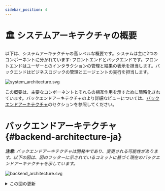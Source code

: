 ```yaml
---
sidebar_position: 4
---
```


# 🏛️ システムアーキテクチャの概要

以下は、システムアーキテクチャの高レベルな概要です。システムは主に2つのコンポーネントに分かれています: フロントエンドとバックエンドです。フロントエンドはユーザーとのインタラクションの管理と結果の表示を担当します。バックエンドはビジネスロジックの管理とエージェントの実行を担当します。

![system_architecture.svg](/img/system_architecture.svg)

この概要は、主要なコンポーネントとそれらの相互作用を示すために簡略化されています。バックエンドアーキテクチャのより詳細なビューについては、[バックエンドアーキテクチャ](#backend-architecture-ja)のセクションを参照してください。

# バックエンドアーキテクチャ {#backend-architecture-ja}

_**注意**: バックエンドアーキテクチャは開発中であり、変更される可能性があります。以下の図は、図のフッターに示されているコミットに基づく現在のバックエンドアーキテクチャを示しています。_

![backend_architecture.svg](/img/backend_architecture.svg)

<details>
  <summary>この図の更新</summary>
  <div>
    バックエンドアーキテクチャ図の生成は部分的に自動化されています。
    図はpy2pumlツールを使用してコード内の型アノテーションから生成されます。
    その後、図は手動でレビューされ、調整され、PNGとSVGにエクスポートされます。

    ## 前提条件

    - azm_aiが実行可能なPython環境
    (リポジトリのルートにあるREADME.mdファイルの指示に従って)
    - [py2puml](https://github.com/lucsorel/py2puml)がインストールされていること

## 手順

1.  リポジトリのルートから以下のコマンドを実行して、図を自動的に生成します:
    `py2puml azm_ai azm_ai > docs/architecture/backend_architecture.puml`

2.  生成されたファイルをPlantUMLエディタ(Visual Studio CodeのPlantUML拡張機能や[PlantText](https://www.planttext.com/)など)で開きます。

3.  生成されたPUMLを確認し、図に必要な変更を加えます(欠落している部分を追加し、エラーを修正し、レイアウトを改善します)。
    _py2pumlはコード内の型アノテーションから図を作成するため、型アノテーションが欠落していたり正しくない場合、図が不完全または不正確になる可能性があります。_

4.  新しい図と以前の図の違いを確認し、変更が正しいかどうかを手動で確認します。
    _過去に図に手動で追加され、現在も関連性のある部分を削除しないように注意してください。_

5.  図の生成に使用されたコミットのハッシュを図のフッターに追加します。

6.  図をPNGファイルとSVGファイルにエクスポートし、`docs/architecture`ディレクトリ内の既存の図を置き換えます。これは(例えば[PlantText](https://www.planttext.com/)を使用して)行うことができます。

  </div>
</details>
